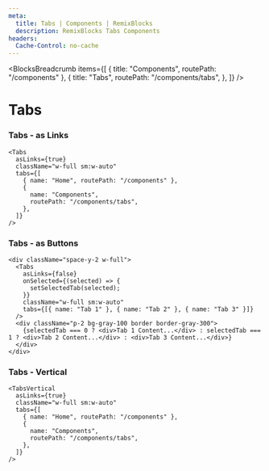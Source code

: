 ```yaml
---
meta:
  title: Tabs | Components | RemixBlocks
  description: RemixBlocks Tabs Components
headers:
  Cache-Control: no-cache
---
```



<BlocksBreadcrumb
  items={[
    { title: "Components", routePath: "/components" },
    {
      title: "Tabs",
      routePath: "/components/tabs",
    },
  ]}
/>

# Tabs


### Tabs - as Links

<PreviewTabsAsLinks />

```tsx
<Tabs
  asLinks={true}
  className="w-full sm:w-auto"
  tabs={[
    { name: "Home", routePath: "/components" },
    {
      name: "Components",
      routePath: "/components/tabs",
    },
  ]}
/>
```


### Tabs - as Buttons

<PreviewTabsAsButtons />

```tsx
<div className="space-y-2 w-full">
  <Tabs
    asLinks={false}
    onSelected={(selected) => {
      setSelectedTab(selected);
    }}
    className="w-full sm:w-auto"
    tabs={[{ name: "Tab 1" }, { name: "Tab 2" }, { name: "Tab 3" }]}
  />
  <div className="p-2 bg-gray-100 border border-gray-300">
    {selectedTab === 0 ? <div>Tab 1 Content...</div> : selectedTab === 1 ? <div>Tab 2 Content...</div> : <div>Tab 3 Content...</div>}
  </div>
</div>
```


### Tabs - Vertical

<PreviewTabsVertical />

```tsx
<TabsVertical
  asLinks={true}
  className="w-full sm:w-auto"
  tabs={[
    { name: "Home", routePath: "/components" },
    {
      name: "Components",
      routePath: "/components/tabs",
    },
  ]}
/>
```
